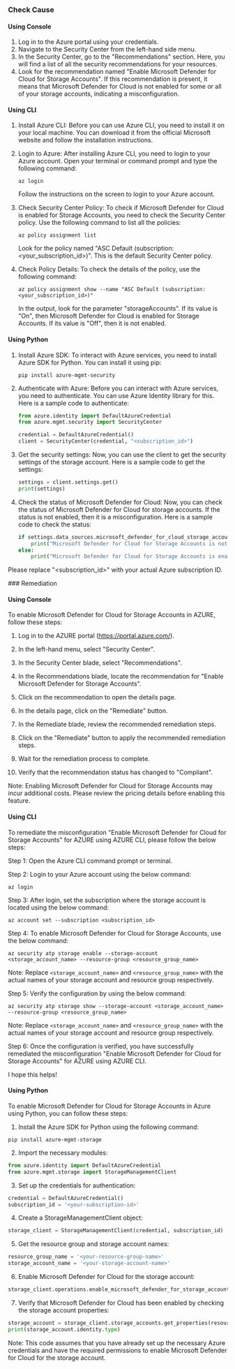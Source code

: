 

<Tabs><Tab title='Cause'>
### Check Cause

#### Using Console

1. Log in to the Azure portal using your credentials.
2. Navigate to the Security Center from the left-hand side menu. 
3. In the Security Center, go to the "Recommendations" section. Here, you will find a list of all the security recommendations for your resources.
4. Look for the recommendation named "Enable Microsoft Defender for Cloud for Storage Accounts". If this recommendation is present, it means that Microsoft Defender for Cloud is not enabled for some or all of your storage accounts, indicating a misconfiguration.

#### Using CLI

1. Install Azure CLI: Before you can use Azure CLI, you need to install it on your local machine. You can download it from the official Microsoft website and follow the installation instructions.

2. Login to Azure: After installing Azure CLI, you need to login to your Azure account. Open your terminal or command prompt and type the following command:
   ```
   az login
   ```
   Follow the instructions on the screen to login to your Azure account.

3. Check Security Center Policy: To check if Microsoft Defender for Cloud is enabled for Storage Accounts, you need to check the Security Center policy. Use the following command to list all the policies:
   ```
   az policy assignment list
   ```
   Look for the policy named "ASC Default (subscription: <your_subscription_id>)". This is the default Security Center policy.

4. Check Policy Details: To check the details of the policy, use the following command:
   ```
   az policy assignment show --name "ASC Default (subscription: <your_subscription_id>)"
   ```
   In the output, look for the parameter "storageAccounts". If its value is "On", then Microsoft Defender for Cloud is enabled for Storage Accounts. If its value is "Off", then it is not enabled.

#### Using Python

1. Install Azure SDK: To interact with Azure services, you need to install Azure SDK for Python. You can install it using pip:
   ```
   pip install azure-mgmt-security
   ```
2. Authenticate with Azure: Before you can interact with Azure services, you need to authenticate. You can use Azure Identity library for this. Here is a sample code to authenticate:
   ```python
   from azure.identity import DefaultAzureCredential
   from azure.mgmt.security import SecurityCenter

   credential = DefaultAzureCredential()
   client = SecurityCenter(credential, "<subscription_id>")
   ```
3. Get the security settings: Now, you can use the client to get the security settings of the storage account. Here is a sample code to get the settings:
   ```python
   settings = client.settings.get()
   print(settings)
   ```
4. Check the status of Microsoft Defender for Cloud: Now, you can check the status of Microsoft Defender for Cloud for storage accounts. If the status is not enabled, then it is a misconfiguration. Here is a sample code to check the status:
   ```python
   if settings.data_sources.microsoft_defender_for_cloud_storage_accounts.status != "Enabled":
       print("Microsoft Defender for Cloud for Storage Accounts is not enabled.")
   else:
       print("Microsoft Defender for Cloud for Storage Accounts is enabled.")
   ```
Please replace "<subscription_id>" with your actual Azure subscription ID.

</Tab>

<Tab title='Remediation'>
### Remediation

#### Using Console

To enable Microsoft Defender for Cloud for Storage Accounts in AZURE, follow these steps:

1. Log in to the AZURE portal (https://portal.azure.com/).

2. In the left-hand menu, select "Security Center".

3. In the Security Center blade, select "Recommendations".

4. In the Recommendations blade, locate the recommendation for "Enable Microsoft Defender for Storage Accounts".

5. Click on the recommendation to open the details page.

6. In the details page, click on the "Remediate" button.

7. In the Remediate blade, review the recommended remediation steps.

8. Click on the "Remediate" button to apply the recommended remediation steps.

9. Wait for the remediation process to complete.

10. Verify that the recommendation status has changed to "Compliant".

Note: Enabling Microsoft Defender for Cloud for Storage Accounts may incur additional costs. Please review the pricing details before enabling this feature.

#### Using CLI

To remediate the misconfiguration "Enable Microsoft Defender for Cloud for Storage Accounts" for AZURE using AZURE CLI, please follow the below steps:

Step 1: Open the Azure CLI command prompt or terminal.

Step 2: Login to your Azure account using the below command:
```
az login
```

Step 3: After login, set the subscription where the storage account is located using the below command:
```
az account set --subscription <subscription_id>
```

Step 4: To enable Microsoft Defender for Cloud for Storage Accounts, use the below command:
```
az security atp storage enable --storage-account <storage_account_name> --resource-group <resource_group_name>
```
Note: Replace `<storage_account_name>` and `<resource_group_name>` with the actual names of your storage account and resource group respectively.

Step 5: Verify the configuration by using the below command:
```
az security atp storage show --storage-account <storage_account_name> --resource-group <resource_group_name>
```
Note: Replace `<storage_account_name>` and `<resource_group_name>` with the actual names of your storage account and resource group respectively.

Step 6: Once the configuration is verified, you have successfully remediated the misconfiguration "Enable Microsoft Defender for Cloud for Storage Accounts" for AZURE using AZURE CLI.

I hope this helps!

#### Using Python

To enable Microsoft Defender for Cloud for Storage Accounts in Azure using Python, you can follow these steps:

1. Install the Azure SDK for Python using the following command:
```
pip install azure-mgmt-storage
```

2. Import the necessary modules:
```python
from azure.identity import DefaultAzureCredential
from azure.mgmt.storage import StorageManagementClient
```

3. Set up the credentials for authentication:
```python
credential = DefaultAzureCredential()
subscription_id = '<your-subscription-id>'
```

4. Create a StorageManagementClient object:
```python
storage_client = StorageManagementClient(credential, subscription_id)
```

5. Get the resource group and storage account names:
```python
resource_group_name = '<your-resource-group-name>'
storage_account_name = '<your-storage-account-name>'
```

6. Enable Microsoft Defender for Cloud for the storage account:
```python
storage_client.operations.enable_microsoft_defender_for_storage_accounts(resource_group_name, storage_account_name)
```

7. Verify that Microsoft Defender for Cloud has been enabled by checking the storage account properties:
```python
storage_account = storage_client.storage_accounts.get_properties(resource_group_name, storage_account_name)
print(storage_account.identity.type)
```

Note: This code assumes that you have already set up the necessary Azure credentials and have the required permissions to enable Microsoft Defender for Cloud for the storage account.


</Tab>
</Tabs>